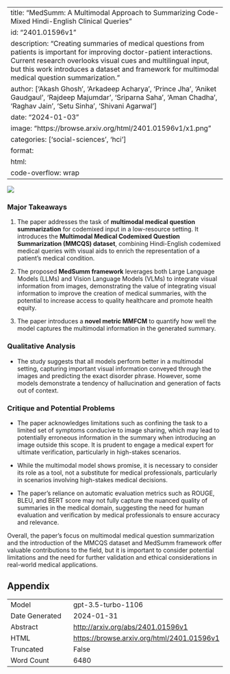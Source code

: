 
---
title: "MedSumm: A Multimodal Approach to Summarizing Code-Mixed Hindi-English Clinical Queries"
id: "2401.01596v1"
description: "Creating summaries of medical questions from patients is important for improving doctor-patient interactions. Current research overlooks visual cues and multilingual input, but this work introduces a dataset and framework for multimodal medical question summarization."
author: ['Akash Ghosh', 'Arkadeep Acharya', 'Prince Jha', 'Aniket Gaudgaul', 'Rajdeep Majumdar', 'Sriparna Saha', 'Aman Chadha', 'Raghav Jain', 'Setu Sinha', 'Shivani Agarwal']
date: "2024-01-03"
image: "https://browse.arxiv.org/html/2401.01596v1/x1.png"
categories: ['social-sciences', 'hci']
format:
  html:
    code-overflow: wrap
---

![](https://browse.arxiv.org/html/2401.01596v1/x1.png)

### Major Takeaways

1. The paper addresses the task of **multimodal medical question summarization** for codemixed input in a low-resource setting. It introduces the **Multimodal Medical Codemixed Question Summarization (MMCQS) dataset**, combining Hindi-English codemixed medical queries with visual aids to enrich the representation of a patient’s medical condition.

2. The proposed **MedSumm framework** leverages both Large Language Models (LLMs) and Vision Language Models (VLMs) to integrate visual information from images, demonstrating the value of integrating visual information to improve the creation of medical summaries, with the potential to increase access to quality healthcare and promote health equity.

3. The paper introduces a **novel metric MMFCM** to quantify how well the model captures the multimodal information in the generated summary.

### Qualitative Analysis

- The study suggests that all models perform better in a multimodal setting, capturing important visual information conveyed through the images and predicting the exact disorder phrase. However, some models demonstrate a tendency of hallucination and generation of facts out of context.

### Critique and Potential Problems

- The paper acknowledges limitations such as confining the task to a limited set of symptoms conducive to image sharing, which may lead to potentially erroneous information in the summary when introducing an image outside this scope. It is prudent to engage a medical expert for ultimate verification, particularly in high-stakes scenarios.

- While the multimodal model shows promise, it is necessary to consider its role as a tool, not a substitute for medical professionals, particularly in scenarios involving high-stakes medical decisions.

- The paper's reliance on automatic evaluation metrics such as ROUGE, BLEU, and BERT score may not fully capture the nuanced quality of summaries in the medical domain, suggesting the need for human evaluation and verification by medical professionals to ensure accuracy and relevance.

Overall, the paper's focus on multimodal medical question summarization and the introduction of the MMCQS dataset and MedSumm framework offer valuable contributions to the field, but it is important to consider potential limitations and the need for further validation and ethical considerations in real-world medical applications.

## Appendix

|          |          |
|----------|----------|
| Model     | gpt-3.5-turbo-1106       |
| Date Generated     | 2024-01-31       |
| Abstract | [http://arxiv.org/abs/2401.01596v1](http://arxiv.org/abs/2401.01596v1)        |
| HTML     | [https://browse.arxiv.org/html/2401.01596v1](https://browse.arxiv.org/html/2401.01596v1)       |
| Truncated       | False       |
| Word Count       | 6480       |